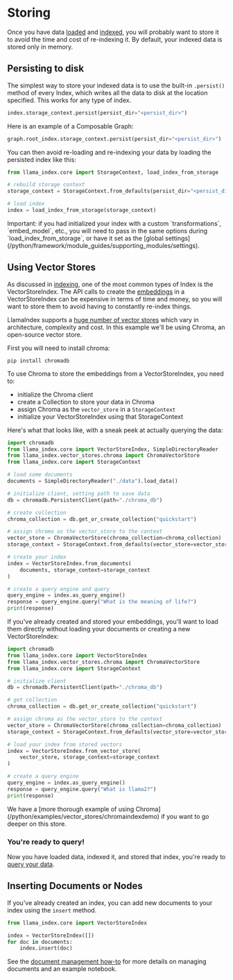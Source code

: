# Storing

Once you have data [loaded](/python/framework/module_guides/loading) and [indexed](/python/framework/module_guides/indexing), you will probably want to store it to avoid the time and cost of re-indexing it. By default, your indexed data is stored only in memory.

## Persisting to disk

The simplest way to store your indexed data is to use the built-in `.persist()` method of every Index, which writes all the data to disk at the location specified. This works for any type of index.

```python
index.storage_context.persist(persist_dir="<persist_dir>")
```

Here is an example of a Composable Graph:

```python
graph.root_index.storage_context.persist(persist_dir="<persist_dir>")
```

You can then avoid re-loading and re-indexing your data by loading the persisted index like this:

```python
from llama_index.core import StorageContext, load_index_from_storage

# rebuild storage context
storage_context = StorageContext.from_defaults(persist_dir="<persist_dir>")

# load index
index = load_index_from_storage(storage_context)
```

<Aside type="tip">
Important: if you had initialized your index with a custom `transformations`, `embed_model`, etc., you will need to pass in the same options during `load_index_from_storage`, or have it set as the [global settings](/python/framework/module_guides/supporting_modules/settings).
</Aside>

## Using Vector Stores

As discussed in [indexing](/python/framework/module_guides/indexing), one of the most common types of Index is the VectorStoreIndex. The API calls to create the [embeddings](/python/framework/module_guides/indexing#what-is-an-embedding) in a VectorStoreIndex can be expensive in terms of time and money, so you will want to store them to avoid having to constantly re-index things.

LlamaIndex supports a [huge number of vector stores](/python/framework/module_guides/storing/vector_stores) which vary in architecture, complexity and cost. In this example we'll be using Chroma, an open-source vector store.

First you will need to install chroma:

```
pip install chromadb
```

To use Chroma to store the embeddings from a VectorStoreIndex, you need to:

- initialize the Chroma client
- create a Collection to store your data in Chroma
- assign Chroma as the `vector_store` in a `StorageContext`
- initialize your VectorStoreIndex using that StorageContext

Here's what that looks like, with a sneak peek at actually querying the data:

```python
import chromadb
from llama_index.core import VectorStoreIndex, SimpleDirectoryReader
from llama_index.vector_stores.chroma import ChromaVectorStore
from llama_index.core import StorageContext

# load some documents
documents = SimpleDirectoryReader("./data").load_data()

# initialize client, setting path to save data
db = chromadb.PersistentClient(path="./chroma_db")

# create collection
chroma_collection = db.get_or_create_collection("quickstart")

# assign chroma as the vector_store to the context
vector_store = ChromaVectorStore(chroma_collection=chroma_collection)
storage_context = StorageContext.from_defaults(vector_store=vector_store)

# create your index
index = VectorStoreIndex.from_documents(
    documents, storage_context=storage_context
)

# create a query engine and query
query_engine = index.as_query_engine()
response = query_engine.query("What is the meaning of life?")
print(response)
```

If you've already created and stored your embeddings, you'll want to load them directly without loading your documents or creating a new VectorStoreIndex:

```python
import chromadb
from llama_index.core import VectorStoreIndex
from llama_index.vector_stores.chroma import ChromaVectorStore
from llama_index.core import StorageContext

# initialize client
db = chromadb.PersistentClient(path="./chroma_db")

# get collection
chroma_collection = db.get_or_create_collection("quickstart")

# assign chroma as the vector_store to the context
vector_store = ChromaVectorStore(chroma_collection=chroma_collection)
storage_context = StorageContext.from_defaults(vector_store=vector_store)

# load your index from stored vectors
index = VectorStoreIndex.from_vector_store(
    vector_store, storage_context=storage_context
)

# create a query engine
query_engine = index.as_query_engine()
response = query_engine.query("What is llama2?")
print(response)
```

<Aside type="tip">
We have a [more thorough example of using Chroma](/python/examples/vector_stores/chromaindexdemo) if you want to go deeper on this store.
</Aside>

### You're ready to query!

Now you have loaded data, indexed it, and stored that index, you're ready to [query your data](/python/framework/module_guides/querying).

## Inserting Documents or Nodes

If you've already created an index, you can add new documents to your index using the `insert` method.

```python
from llama_index.core import VectorStoreIndex

index = VectorStoreIndex([])
for doc in documents:
    index.insert(doc)
```

See the [document management how-to](/python/framework/module_guides/indexing/document_management) for more details on managing documents and an example notebook.
